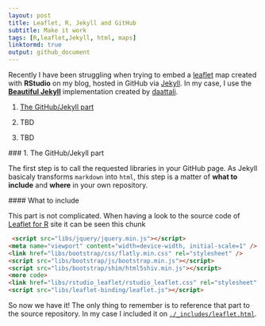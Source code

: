 ```yaml
---
layout: post
title: Leaflet, R, Jekyll and GitHub
subtitle: Make it work
tags: [R,leaflet,Jekyll, html, maps]
linktormd: true
output: github_document
---
```



Recently I have been struggling when trying to embed a [leaflet](https://rstudio.github.io/leaflet) map created with **RStudio** on my blog, hosted in GitHub via [Jekyll](https://jekyllrb.com). In my case, I use the [**Beautiful Jekyll**](https://deanattali.com/beautiful-jekyll/getstarted/) implementation created by [daattali](https://github.com/daattali).



1. [The GitHub/Jekyll part](#gitjek)

2. TBD

3. TBD

 
 
 ### 1. The GitHub/Jekyll part  <a name="gitjek"></a>
 
 The first step is to call the requested libraries in your GitHub page. As Jekyll basicaly transforms `markdown` into `html`, this step is a matter of **what to include** and **where** in your own repository.
 
 #### What to include
 
 This part is not complicated. When having a look to the source code of [Leaflet for R](https://rstudio.github.io/leaflet/) site it can be seen this chunk
 
```html
 <script src="libs/jquery/jquery.min.js"></script>
<meta name="viewport" content="width=device-width, initial-scale=1" />
<link href="libs/bootstrap/css/flatly.min.css" rel="stylesheet" />
<script src="libs/bootstrap/js/bootstrap.min.js"></script>
<script src="libs/bootstrap/shim/html5shiv.min.js"></script>
<more code>
<link href="libs/rstudio_leaflet/rstudio_leaflet.css" rel="stylesheet" />
<script src="libs/leaflet-binding/leaflet.js"></script>
```

So now we have it! The only thing to remember is to reference that part to the source repository. In my case I included it on [`./_includes/leaflet.html`](../_includes/leaflet.html).

